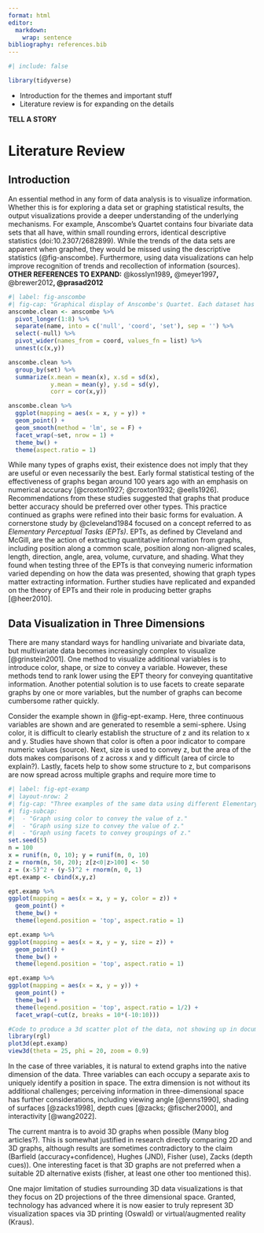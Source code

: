 ```yaml
---
format: html
editor: 
  markdown: 
    wrap: sentence
bibliography: references.bib
---
```


```r
#| include: false

library(tidyverse)
```

-   Introduction for the themes and important stuff
-   Literature review is for expanding on the details

**TELL A STORY**

# Literature Review

## Introduction

An essential method in any form of data analysis is to visualize information.
Whether this is for exploring a data set or graphing statistical results, the output visualizations provide a deeper understanding of the underlying mechanisms.
For example, Anscombe's Quartet contains four bivariate data sets that all have, within small rounding errors, identical descriptive statistics (doi:10.2307/2682899).
While the trends of the data sets are apparent when graphed, they would be missed using the descriptive statistics (@fig-anscombe).
Furthermore, using data visualizations can help improve recognition of trends and recollection of information (sources).
**OTHER REFERENCES TO EXPAND:** @kosslyn1989**,** @meyer1997**,** @brewer2012**, @prasad2012**

```r
#| label: fig-anscombe
#| fig-cap: "Graphical display of Anscombe's Quartet. Each dataset has identical summary statistics: mu_x=9, mu_y= 7.50, sigma_x = 3.32, sigma_y = 2.03, rho_xy = 0.81"
anscombe.clean <- anscombe %>% 
  pivot_longer(1:8) %>% 
  separate(name, into = c('null', 'coord', 'set'), sep = '') %>% 
  select(-null) %>% 
  pivot_wider(names_from = coord, values_fn = list) %>% 
  unnest(c(x,y))

anscombe.clean %>% 
  group_by(set) %>% 
  summarize(x.mean = mean(x), x.sd = sd(x),
            y.mean = mean(y), y.sd = sd(y),
            corr = cor(x,y))

anscombe.clean %>% 
  ggplot(mapping = aes(x = x, y = y)) + 
  geom_point() + 
  geom_smooth(method = 'lm', se = F) +
  facet_wrap(~set, nrow = 1) + 
  theme_bw() + 
  theme(aspect.ratio = 1)
```

While many types of graphs exist, their existence does not imply that they are useful or even necessarily the best.
Early formal statistical testing of the effectiveness of graphs began around 100 years ago with an emphasis on numerical accuracy [@croxton1927; @croxton1932; @eells1926].
Recommendations from these studies suggested that graphs that produce better accuracy should be preferred over other types.
This practice continued as graphs were refined into their basic forms for evaluation.
A cornerstone study by @cleveland1984 focused on a concept referred to as *Elementary Perceptual Tasks (EPTs)*.
EPTs, as defined by Cleveland and McGill, are the action of extracting quantitative information from graphs, including position along a common scale, position along non-aligned scales, length, direction, angle, area, volume, curvature, and shading.
What they found when testing three of the EPTs is that conveying numeric information varied depending on how the data was presented, showing that graph types matter extracting information.
Further studies have replicated and expanded on the theory of EPTs and their role in producing better graphs [@heer2010].

## Data Visualization in Three Dimensions

There are many standard ways for handling univariate and bivariate data, but multivariate data becomes increasingly complex to visualize [@grinstein2001].
One method to visualize additional variables is to introduce color, shape, or size to convey a variable.
However, these methods tend to rank lower using the EPT theory for conveying quantitative information.
Another potential solution is to use facets to create separate graphs by one or more variables, but the number of graphs can become cumbersome rather quickly.

Consider the example shown in @fig-ept-examp.
Here, three continuous variables are shown and are generated to resemble a semi-sphere.
Using color, it is difficult to clearly establish the structure of z and its relation to x and y.
Studies have shown that color is often a poor indicator to compare numeric values (source).
Next, size is used to convey z, but the area of the dots makes comparisons of z across x and y difficult (area of circle to explain?).
Lastly, facets help to show some structure to z, but comparisons are now spread across multiple graphs and require more time to

```r
#| label: fig-ept-examp
#| layout-nrow: 2
#| fig-cap: "Three examples of the same data using different Elementary Perceptural Tasks to visualize three quantitative variables. The variables are generically named x, y, and z."
#| fig-subcap: 
#|  - "Graph using color to convey the value of z."
#|  - "Graph using size to convey the value of z."
#|  - "Graph using facets to convey groupings of z."
set.seed(5)
n = 100
x = runif(n, 0, 10); y = runif(n, 0, 10)
z = rnorm(n, 50, 20); z[z<0|z>100] <- 50
z = (x-5)^2 + (y-5)^2 + rnorm(n, 0, 1)
ept.examp <- cbind(x,y,z)

ept.examp %>% 
ggplot(mapping = aes(x = x, y = y, color = z)) + 
  geom_point() + 
  theme_bw() +
  theme(legend.position = 'top', aspect.ratio = 1)

ept.examp %>% 
ggplot(mapping = aes(x = x, y = y, size = z)) + 
  geom_point() + 
  theme_bw() +
  theme(legend.position = 'top', aspect.ratio = 1)

ept.examp %>% 
ggplot(mapping = aes(x = x, y = y)) + 
  geom_point() + 
  theme_bw() +
  theme(legend.position = 'top', aspect.ratio = 1/2) + 
  facet_wrap(~cut(z, breaks = 10*(-10:10)))

#Code to produce a 3d scatter plot of the data, not showing up in document rn so probably need to 
library(rgl)
plot3d(ept.examp)
view3d(theta = 25, phi = 20, zoom = 0.9)

```

In the case of three variables, it is natural to extend graphs into the native dimension of the data.
Three variables can each occupy a separate axis to uniquely identify a position in space.
The extra dimension is not without its additional challenges; perceiving information in three-dimensional space has further considerations, including viewing angle [@enns1990], shading of surfaces [@zacks1998], depth cues [@zacks; @fischer2000], and interactivity [@wang2022].

The current mantra is to avoid 3D graphs when possible (Many blog articles?).
This is somewhat justified in research directly comparing 2D and 3D graphs, although results are sometimes contradictory to the claim (Barfield (accuracy+confidence), Hughes (JND), Fisher (use), Zacks (depth cues)).
One interesting facet is that 3D graphs are not preferred when a suitable 2D alternative exists (fisher, at least one other too mentioned this).

One major limitation of studies surrounding 3D data visualizations is that they focus on 2D projections of the three dimensional space.
Granted, technology has advanced where it is now easier to truly represent 3D visualization spaces via 3D printing (Oswald) or virtual/augmented reality (Kraus).

````{=html}
<!-- Some examples of 2d plots, probably won't use table
```r
tribble(
  ~'Data', ~'Data Type', ~'Possible graphs',
  'Univariate', 'Categorical', 'Bar chart, pie chart',
  'Univariate', 'Numerical', 'Density chart, histogram',
  'Bivariate', 'Both categorical', 'Mosaic plot',
  'Bivariate', 'One categorical and one numerical', 'Box plot, bar chart',
  'Bivariate', 'Both numerical', 'Scatter plot, contour plot'
)
```
-->
````
